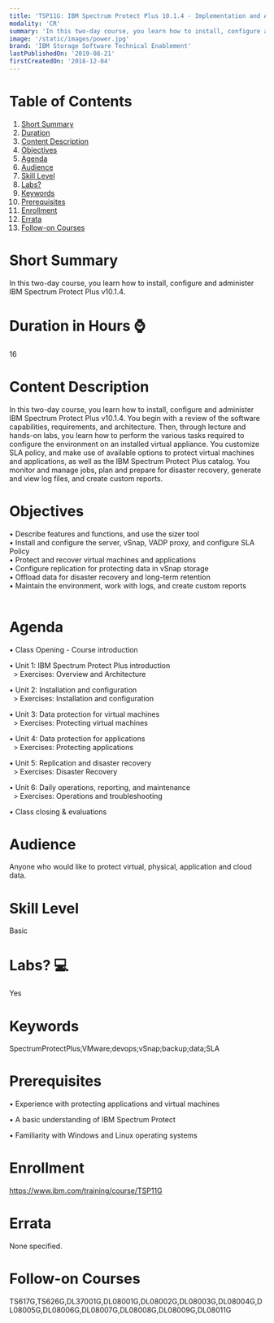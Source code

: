 ```yaml
---
title: 'TSP11G: IBM Spectrum Protect Plus 10.1.4 - Implementation and Administration'
modality: 'CR'
summary: 'In this two-day course, you learn how to install, configure and administer IBM Spectrum Protect Plus v10.1.4.'
image: '/static/images/power.jpg'
brand: 'IBM Storage Software Technical Enablement'
lastPublishedOn: '2019-08-21'
firstCreatedOn: '2018-12-04'
---
```

# Table of Contents
1.  [Short Summary](#short-summary)
2.  [Duration](#duration-in-hours-)
3.  [Content Description](#content-description)
4.  [Objectives](#objectives)
5.  [Agenda](#agenda)
6.  [Audience](#audience)
7.  [Skill Level](#skill-level)
8.  [Labs?](#labs-)
9.  [Keywords](#keywords)
10. [Prerequisites](#prerequisites)
11. [Enrollment](#enrollment)
12. [Errata](#errata)
13. [Follow-on Courses](#follow-on-courses)

# Short Summary
In this two-day course, you learn how to install, configure and administer IBM Spectrum Protect Plus v10.1.4.

# Duration in Hours ⌚
16

# Content Description
<p>In this two-day course, you learn how to install, configure and administer IBM Spectrum Protect Plus v10.1.4. You begin with a review of the software capabilities, requirements, and architecture. Then, through lecture and hands-on labs, you learn how to perform the various tasks required to configure the environment on an installed virtual appliance. You customize SLA policy, and make use of available options to protect virtual machines and applications, as well as the IBM Spectrum Protect Plus catalog. You monitor and manage jobs, plan and prepare for disaster recovery, generate and view log files, and create custom reports.</p>

# Objectives
<p>• Describe features and functions, and use the sizer tool<br/>• Install and configure the server, vSnap, VADP proxy, and configure SLA Policy<br/>• Protect and recover virtual machines and applications<br/>• Configure replication for protecting data in vSnap storage<br/>• Offload data for disaster recovery and long-term retention<br/>• Maintain the environment, work with logs, and create custom reports<br/>&nbsp;</p>

# Agenda
<p>&bull; Class Opening - Course introduction</p><p>&bull; Unit 1: IBM Spectrum Protect Plus introduction<br />&nbsp; &gt; Exercises: Overview and Architecture</p><p>&bull; Unit 2: Installation and configuration<br />&nbsp; &gt; Exercises: Installation and configuration</p><p>&bull; Unit 3: Data protection for virtual machines<br />&nbsp; &gt; Exercises: Protecting virtual machines</p><p>&bull; Unit 4: Data protection for applications<br />&nbsp; &gt; Exercises: Protecting applications</p><p>&bull; Unit 5: Replication and disaster recovery<br />&nbsp; &gt; Exercises: Disaster Recovery</p><p>&bull; Unit 6: Daily operations, reporting, and maintenance<br />&nbsp; &gt; Exercises: Operations and troubleshooting</p><p>&bull; Class closing &amp; evaluations</p>

# Audience
<p>Anyone who would like to protect virtual, physical, application and cloud data.</p>

# Skill Level
Basic

# Labs? 💻
Yes

# Keywords
SpectrumProtectPlus;VMware;devops;vSnap;backup;data;SLA

# Prerequisites
<p>&bull; Experience with protecting applications and virtual machines</p>

<p>&bull; A basic understanding of IBM Spectrum Protect</p>

<p>&bull; Familiarity with Windows and Linux operating systems</p>

# Enrollment
https://www.ibm.com/training/course/TSP11G

# Errata
None specified.

# Follow-on Courses
TS617G,TS626G,DL37001G,DL08001G,DL08002G,DL08003G,DL08004G,DL08005G,DL08006G,DL08007G,DL08008G,DL08009G,DL08011G

